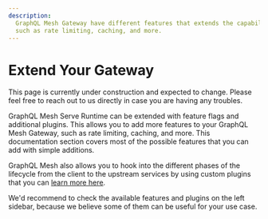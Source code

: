 ```yaml
---
description:
  GraphQL Mesh Gateway have different features that extends the capabilities of your GraphQL API
  such as rate limiting, caching, and more.
---
```



# Extend Your Gateway

<Callout>
  This page is currently under construction and expected to change. Please feel free to reach out to
  us directly in case you are having any troubles.
</Callout>

GraphQL Mesh Serve Runtime can be extended with feature flags and additional plugins. This allows
you to add more features to your GraphQL Mesh Gateway, such as rate limiting, caching, and more.
This documentation section covers most of the possible features that you can add with simple
additions.

GraphQL Mesh also allows you to hook into the different phases of the lifecycle from the client to
the upstream services by using custom plugins that you can
[learn more here](/v1/serve/features/custom-plugins).

<Callout>
  We'd recommend to check the available features and plugins on the left sidebar, because we believe
  some of them can be useful for your use case.
</Callout>
